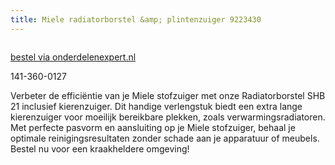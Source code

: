 ```yaml
---
title: Miele radiatorborstel &amp; plintenzuiger 9223430
---
```



<Image src={imageProduct} width={imageProduct.width} alt="" />

[bestel via onderdelenexpert.nl](https://www.onderdelenexpert.nl/miele-radiatorborstel-shb30-stofzuiger-9660490)

141-360-0127

Verbeter de efficiëntie van je Miele stofzuiger met onze Radiatorborstel SHB 21 inclusief kierenzuiger. Dit handige verlengstuk biedt een extra lange kierenzuiger voor moeilijk bereikbare plekken, zoals verwarmingsradiatoren. Met perfecte pasvorm en aansluiting op je Miele stofzuiger, behaal je optimale reinigingsresultaten zonder schade aan je apparatuur of meubels. Bestel nu voor een kraakheldere omgeving!
